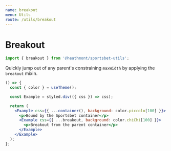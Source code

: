```yaml
---
name: breakout
menu: Utils
route: /utils/breakout
---
```


# Breakout

```js
import { breakout } from '@heathmont/sportsbet-utils';
```

Quickly jump out of any parent's constraining `maxWidth` by applying the `breakout` mixin.

```jsx react-live
() => {
  const { color } = useTheme();

  const Example = styled.div(({ css }) => css);

  return (
    <Example css={{ ...container(), background: color.piccolo[100] }}>
      <p>Bound by the Sportsbet container</p>
      <Example css={{ ...breakout, background: color.chiChi[100] }}>
        <p>Breakout from the parent container</p>
      </Example>
    </Example>
  );
};
```
